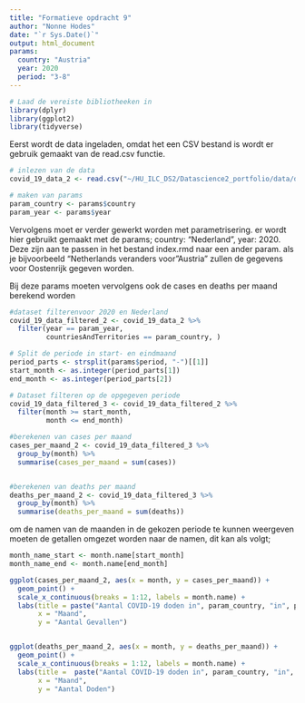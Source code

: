 ```yaml
---
title: "Formatieve opdracht 9"
author: "Nonne Hodes"
date: "`r Sys.Date()`"
output: html_document
params:
  country: "Austria"
  year: 2020
  period: "3-8"
---
```


```r
# Laad de vereiste bibliotheeken in
library(dplyr)
library(ggplot2)
library(tidyverse)

```

Eerst wordt de data ingeladen, omdat het een CSV bestand is wordt er gebruik gemaakt van de read.csv functie. 

```r
# inlezen van de data
covid_19_data_2 <- read.csv("~/HU_ILC_DS2/Datascience2_portfolio/data/data_portfolio_opdracht_9.csv")

# maken van params
param_country <- params$country
param_year <- params$year

``` 

Vervolgens moet er verder gewerkt worden met parametrisering. er wordt hier gebruikt gemaakt met de params; country: "Nederland", year: 2020. Deze zijn aan te passen in het bestand index.rmd naar een ander param. als je bijvoorbeeld "Netherlands veranders voor "Austria" zullen de gegevens voor Oostenrijk gegeven worden. 

Bij deze params moeten vervolgens ook de cases en deaths per maand berekend worden

```r

#dataset filterenvoor 2020 en Nederland
covid_19_data_filtered_2 <- covid_19_data_2 %>%
  filter(year == param_year,
         countriesAndTerritories == param_country, )

# Split de periode in start- en eindmaand
period_parts <- strsplit(params$period, "-")[[1]]
start_month <- as.integer(period_parts[1])
end_month <- as.integer(period_parts[2])

# Dataset filteren op de opgegeven periode
covid_19_data_filtered_3 <- covid_19_data_filtered_2 %>%
  filter(month >= start_month,
         month <= end_month)

#berekenen van cases per maand
cases_per_maand_2 <- covid_19_data_filtered_3 %>%
  group_by(month) %>%
  summarise(cases_per_maand = sum(cases))


#berekenen van deaths per maand
deaths_per_maand_2 <- covid_19_data_filtered_3 %>%
  group_by(month) %>%
  summarise(deaths_per_maand = sum(deaths))

```

om de namen van de maanden in de gekozen periode te kunnen weergeven moeten de getallen omgezet worden naar de namen, dit kan als volgt;

```r
month_name_start <- month.name[start_month]
month_name_end <- month.name[end_month]
```

```r

ggplot(cases_per_maand_2, aes(x = month, y = cases_per_maand)) + 
  geom_point() +
  scale_x_continuous(breaks = 1:12, labels = month.name) +
  labs(title = paste("Aantal COVID-19 doden in", param_country, "in", param_year, "in de periode", month_name_start, "tot", month_name_end),
       x = "Maand",
       y = "Aantal Gevallen")


ggplot(deaths_per_maand_2, aes(x = month, y = deaths_per_maand)) + 
  geom_point() +
  scale_x_continuous(breaks = 1:12, labels = month.name) +
  labs(title =  paste("Aantal COVID-19 doden in", param_country, "in", param_year, "in de periode", month_name_start, "tot", month_name_end),
       x = "Maand",
       y = "Aantal Doden")

```

